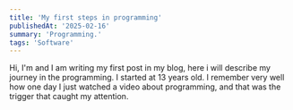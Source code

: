 ```yaml
---
title: 'My first steps in programming'
publishedAt: '2025-02-16'
summary: 'Programming.'
tags: 'Software'
---
```


Hi, I'm and I am writing my first post in my blog, here i will describe my journey in the programming.
I started at 13 years old. I remember very well how one day I just watched a video about programming, and that was the trigger that caught my attention.
